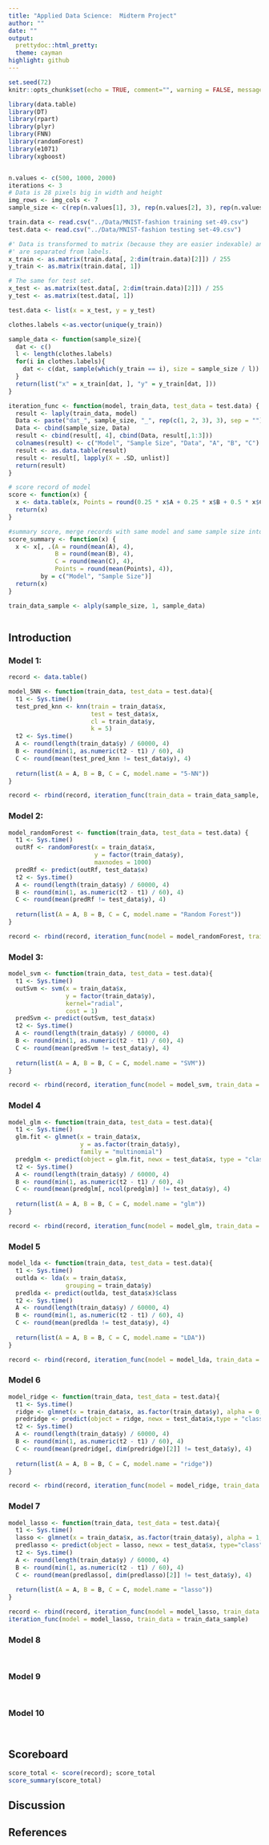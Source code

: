 ```yaml
---
title: "Applied Data Science:  Midterm Project"
author: ""
date: ""
output:
  prettydoc::html_pretty:
  theme: cayman
highlight: github
---
```


```r
set.seed(72)
knitr::opts_chunk$set(echo = TRUE, comment="", warning = FALSE, message = FALSE, tidy.opts=list(width.cutoff=55))
```

```r
library(data.table)
library(DT)
library(rpart)
library(plyr)
library(FNN)
library(randomForest)
library(e1071)
library(xgboost)
```

```r
```

```r
n.values <- c(500, 1000, 2000)
iterations <- 3
# Data is 28 pixels big in width and height
img_rows <- img_cols <- 7
sample_size <- c(rep(n.values[1], 3), rep(n.values[2], 3), rep(n.values[3], 3))
```


```r
train.data <- read.csv("../Data/MNIST-fashion training set-49.csv")
test.data <- read.csv("../Data/MNIST-fashion testing set-49.csv")
```

```r
#' Data is transformed to matrix (because they are easier indexable) and  pixels
#' are separated from labels.
x_train <- as.matrix(train.data[, 2:dim(train.data)[2]]) / 255
y_train <- as.matrix(train.data[, 1])

# The same for test set.
x_test <- as.matrix(test.data[, 2:dim(train.data)[2]]) / 255
y_test <- as.matrix(test.data[, 1])

test.data <- list(x = x_test, y = y_test)

clothes.labels <-as.vector(unique(y_train))
```

```r
sample_data <- function(sample_size){
  dat <- c()
  l <- length(clothes.labels)
  for(i in clothes.labels){
    dat <- c(dat, sample(which(y_train == i), size = sample_size / l))
  }
  return(list("x" = x_train[dat, ], "y" = y_train[dat, ]))
}

iteration_func <- function(model, train_data, test_data = test.data) {
  result <- laply(train_data, model)
  Data <- paste("dat_", sample_size, "_", rep(c(1, 2, 3), 3), sep = "")
  Data <- cbind(sample_size, Data)
  result <- cbind(result[, 4], cbind(Data, result[,1:3]))
  colnames(result) <- c("Model", "Sample Size", "Data", "A", "B", "C")
  result <- as.data.table(result)
  result <- result[, lapply(X = .SD, unlist)]
  return(result)
}

# score record of model
score <- function(x) {
  x <- data.table(x, Points = round(0.25 * x$A + 0.25 * x$B + 0.5 * x$C, digits = 4))
  return(x)
}

#summary score, merge records with same model and same sample size into one record
score_summary <- function(x) {
  x <- x[, .(A = round(mean(A), 4), 
             B = round(mean(B), 4),
             C = round(mean(C), 4),
             Points = round(mean(Points), 4)),
         by = c("Model", "Sample Size")]
  return(x)
}
```

```r
train_data_sample <- alply(sample_size, 1, sample_data)
```

```r

```

## Introduction


### Model 1:  


```r
record <- data.table()

model_5NN <- function(train_data, test_data = test.data){
  t1 <- Sys.time()
  test_pred_knn <- knn(train = train_data$x,
                       test = test_data$x,
                       cl = train_data$y,
                       k = 5)
  t2 <- Sys.time()
  A <- round(length(train_data$y) / 60000, 4)
  B <- round(min(1, as.numeric(t2 - t1) / 60), 4)
  C <- round(mean(test_pred_knn != test_data$y), 4)
  
  return(list(A = A, B = B, C = C, model.name = "5-NN"))
}
```

```r
record <- rbind(record, iteration_func(train_data = train_data_sample, model = model_5NN))
```

### Model 2:  


```r
model_randomForest <- function(train_data, test_data = test.data) {
  t1 <- Sys.time()
  outRf <- randomForest(x = train_data$x, 
                        y = factor(train_data$y), 
                        maxnodes = 1000)
  predRf <- predict(outRf, test_data$x)
  t2 <- Sys.time()
  A <- round(length(train_data$y) / 60000, 4)
  B <- round(min(1, as.numeric(t2 - t1) / 60), 4)
  C <- round(mean(predRf != test_data$y), 4)
  
  return(list(A = A, B = B, C = C, model.name = "Random Forest"))
}
```

```r
record <- rbind(record, iteration_func(model = model_randomForest, train_data = train_data_sample))
```

### Model 3:  


```r
model_svm <- function(train_data, test_data = test.data){
  t1 <- Sys.time()
  outSvm <- svm(x = train_data$x, 
                y = factor(train_data$y), 
                kernel="radial", 
                cost = 1)
  predSvm <- predict(outSvm, test_data$x)
  t2 <- Sys.time()
  A <- round(length(train_data$y) / 60000, 4)
  B <- round(min(1, as.numeric(t2 - t1) / 60), 4)
  C <- round(mean(predSvm != test_data$y), 4)
  
  return(list(A = A, B = B, C = C, model.name = "SVM"))
}
```

```r
record <- rbind(record, iteration_func(model = model_svm, train_data = train_data_sample))
```

### Model 4


```r
model_glm <- function(train_data, test_data = test.data){
  t1 <- Sys.time()
  glm.fit <- glmnet(x = train_data$x, 
                    y = as.factor(train_data$y), 
                    family = "multinomial")
  predglm <- predict(object = glm.fit, newx = test_data$x, type = "class")
  t2 <- Sys.time()
  A <- round(length(train_data$y) / 60000, 4)
  B <- round(min(1, as.numeric(t2 - t1) / 60), 4)
  C <- round(mean(predglm[, ncol(predglm)] != test_data$y), 4)
  
  return(list(A = A, B = B, C = C, model.name = "glm"))
}
```

```r
record <- rbind(record, iteration_func(model = model_glm, train_data = train_data_sample))
```

### Model 5


```r
model_lda <- function(train_data, test_data = test.data){
  t1 <- Sys.time()
  outlda <- lda(x = train_data$x, 
                grouping = train_data$y)
  predlda <- predict(outlda, test_data$x)$class
  t2 <- Sys.time()
  A <- round(length(train_data$y) / 60000, 4)
  B <- round(min(1, as.numeric(t2 - t1) / 60), 4)
  C <- round(mean(predlda != test_data$y), 4)
  
  return(list(A = A, B = B, C = C, model.name = "LDA"))
}
```

```r
record <- rbind(record, iteration_func(model = model_lda, train_data = train_data_sample))
```

### Model 6


```r
model_ridge <- function(train_data, test_data = test.data){
  t1 <- Sys.time()
  ridge <- glmnet(x = train_data$x, as.factor(train_data$y), alpha = 0, family = "multinomial")
  predridge <- predict(object = ridge, newx = test_data$x,type = "class")
  t2 <- Sys.time()
  A <- round(length(train_data$y) / 60000, 4)
  B <- round(min(1, as.numeric(t2 - t1) / 60), 4)
  C <- round(mean(predridge[, dim(predridge)[2]] != test_data$y), 4)
  
  return(list(A = A, B = B, C = C, model.name = "ridge"))
}
```

```r
record <- rbind(record, iteration_func(model = model_ridge, train_data = train_data_sample))
```

### Model 7


```r
model_lasso <- function(train_data, test_data = test.data){
  t1 <- Sys.time()
  lasso <- glmnet(x = train_data$x, as.factor(train_data$y), alpha = 1, family = "multinomial")
  predlasso <- predict(object = lasso, newx = test_data$x, type="class")
  t2 <- Sys.time()
  A <- round(length(train_data$y) / 60000, 4)
  B <- round(min(1, as.numeric(t2 - t1) / 60), 4)
  C <- round(mean(predlasso[, dim(predlasso)[2]] != test_data$y), 4)
  
  return(list(A = A, B = B, C = C, model.name = "lasso"))
}
```

```r
record <- rbind(record, iteration_func(model = model_lasso, train_data = train_data_sample))
iteration_func(model = model_lasso, train_data = train_data_sample)
```

### Model 8


```r

```

```r

```

### Model 9


```r

```

```r

```

### Model 10


```r

```

```r

```

## Scoreboard

```r
score_total <- score(record); score_total
score_summary(score_total)
```

## Discussion


## References


